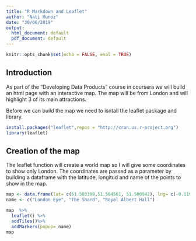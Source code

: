 ---
title: "R Markdown and Leaflet"
author: "Nati Munoz"
date: "30/06/2019"
output:
  html_document: default
  pdf_document: default
---

```{r setup, include=FALSE}
knitr::opts_chunk$set(echo = FALSE, eval = TRUE)
```

## Introduction

As part of the "Developing Data Products" course in coursera we will build an html page with an interactive map. The map will be from London and will highlight 3 of its main attractions.

Before we can build the map we need to isntall the leaflet package and library.

```{r , echo=FALSE}
install.packages("leaflet",repos = "http://cran.us.r-project.org")
library(leaflet)
```

## Creation of the map

The leaflet function will create a world map so I will give some coordinates to show only London. The coordinates are passed as a parameter by building a dataframe with the latitude, longitud and name of the points to show in the map.

```{r, echo=FALSE}

map <- data.frame(lat= c(51.503399,51.504501, 51.500942), lng= c(-0.119519, -0.086500, -0.177498))
name <- c("London Eye", "The Shard", "Royal Albert Hall")

map  %>% 
  leaflet() %>% 
  addTiles()%>% 
  addMarkers(popup= name)
map

```

